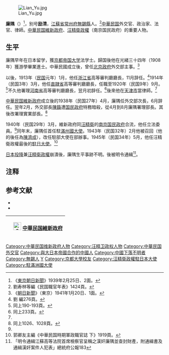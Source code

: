 [[File:Lian_Yu.jpg|thumb]]

'''廉隅'''（{{bd|1886年||？|}}）<ref>《[[朝日新聞|東京朝日新聞]]》1939年2月25日、2面。</ref>，别号'''励清'''，[[江蘇省|江蘇省]][[常州府|常州府]][[無錫縣|無錫縣]]人。<ref>劉寿林等編《民国職官年表》1424頁。</ref>[[中華民国|中華民国]]外交官、政治家、法官、律師。[[中華民国維新政府|中華民国維新政府]]、[[汪精衛政權|汪精衛政權]]（南京国民政府）的重要人物。

==生平==
廉隅早年在日本留学，獲[[京都大学|京都帝国大学]]法学士。歸国後他在光緒三十四年（1908年）獲游學畢業進士。中華民國成立後，曾任[[中华民国北京政府|北京政府]]外交部主事。<ref name=asahi16120>《[[朝日新聞|朝日新聞]]》（東京）1941年1月20日、1面。</ref>

以後，1913年（[[民国紀元|民国]]元年）1月，他任[[浙江省_(中華民国)|浙江省]]高等審判廳廳長，11月辞任。<ref>劉 編276頁。</ref>1914年（民国3年）3月，他任[[直隷省_(中華民国)|直隷省]]高等審判廳廳長，任職至1920年（民国9年）9月。<ref>同上190-193頁。</ref>不久他署理[[河南省|河南省]]高等審判廳廳長，翌月初辞任。<ref>同上233頁。</ref>後來他在[[天津市|天津市]]當律師。<ref name=asahi16120/>

[[中華民国維新政府|中華民国維新政府]]成立後的1938年（民国27年）4月，廉隅任外交部次長，6月辞任。翌年2月，外交部長[[陳籙|陳籙]]遭[[国民政府|国民政府]]特務暗殺，從4月到8月廉隅署理部長。其後改署理實業部長。<ref>同上1026、1028頁。</ref>

1940年（民国29年）3月，維新政府同[[汪精衛|汪精衛]]的[[汪精衛政權|南京国民政府]]合流，他任立法委員。<ref name=asahi16120/>同年末，廉隅任首任駐[[滿州國|滿州國]][[大使|大使]]。1943年（民国32年）2月他被召回（他的後任為[[陳濟成|陳濟成]]），改任駐部大使在部辦事。1945年（民国34年）5月，他任汪精衛政權最後的[[中國駐日本大使列表|駐日大使]]。<ref>郭卿友主編《中華民国時期軍政職官誌 下》1919頁。</ref>

[[日本投降|日本投降]]兼[[汪精衛政權|汪精衛政權]]崩潰後，廉隅生平事跡不明。後被明令通緝<ref>「明令通緝江蘇高等法院首席檢察官呈稱之漢奸廉隅並查封財產，附通緝書及通緝漢奸案件人犯表」總統府公報183</ref>。

== 注释 ==
{{reflist}}

== 参考文献 ==
* <span style="font-size:90%;">{{Cite book|author = 劉寿林等編|title = 民国職官年表|year = 1995|publisher = [[中華書局|中華書局]]|isbn = 7-101-01320-1}}</span>
* <span style="font-size:90%;">{{Cite book|author = 郭卿友主編|title = 中華民国時期軍政職官誌 下|year = 1990|publisher = 甘粛人民出版社|isbn = 7-226-00582-4}}</span>

{| class="wikitable" style="margin:0 auto"
|- 
!　[[File:CJZ1.png|25px]] [[中華民国維新政府|中華民国維新政府]]
{{先代次代|外交部長（署理）|<small>1939年4月 - 8月</small>|[[陳籙|陳籙]]|[[夏奇峯|夏奇峯]]}}
{{先代次代|实业部長（署理）|<small>1939年8月 - 1940年3月</small>|[[王子惠|王子惠]]|（廢止）}}
|}

{{光緒三十四年游學畢業進士}}
{{清朝欽命憲政編查館職官}}
{{DEFAULTSORT:Lian廉}}
[[Category:中華民国维新政府人物|Category:中華民国维新政府人物]]
[[Category:汪精卫政权人物|Category:汪精卫政权人物]]
[[Category:中華民国外交官|Category:中華民国外交官]]
[[Category:與大日本帝國合作的中國人|Category:與大日本帝國合作的中國人]]
[[Category:中國下落不明者|Category:中國下落不明者]]
[[Category:無錫人|Category:無錫人]]
[[Category:廉姓|Y]]
[[Category:京都大學校友|Category:京都大學校友]]
[[Category:汪精衛政權駐日本大使|Category:汪精衛政權駐日本大使]]
[[Category:駐滿洲國大使|Category:駐滿洲國大使]]